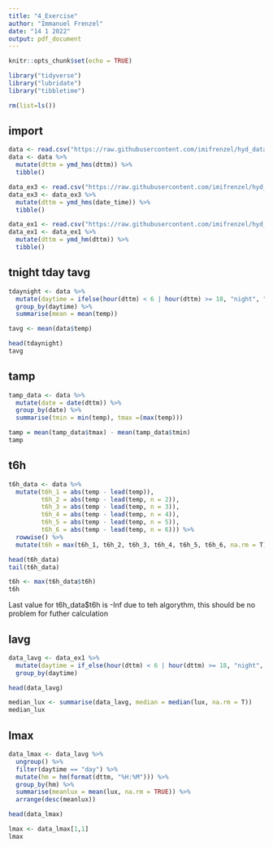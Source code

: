```yaml
---
title: "4_Exercise"
author: "Immanuel Frenzel"
date: "14 1 2022"
output: pdf_document
---
```


```r
knitr::opts_chunk$set(echo = TRUE)
```


```r
library("tidyverse")
library("lubridate")
library("tibbletime")

rm(list=ls())
```
## import
```r
data <- read.csv("https://raw.githubusercontent.com/imifrenzel/hyd_data_management/main/10610854_Th.csv")
data <- data %>% 
  mutate(dttm = ymd_hms(dttm)) %>% 
  tibble()

data_ex3 <- read.csv("https://raw.githubusercontent.com/imifrenzel/hyd_data_management/main/10610854_hourly.csv")
data_ex3 <- data_ex3 %>% 
  mutate(dttm = ymd_hms(date_time)) %>% 
  tibble()

data_ex1 <- read.csv("https://raw.githubusercontent.com/imifrenzel/hyd_data_management/main/10610854.csv")
data_ex1 <- data_ex1 %>% 
  mutate(dttm = ymd_hm(dttm)) %>% 
  tibble()
```

## tnight tday tavg
```r
tdaynight <- data %>% 
  mutate(daytime = ifelse(hour(dttm) < 6 | hour(dttm) >= 18, "night", "day")) %>% 
  group_by(daytime) %>% 
  summarise(mean = mean(temp))

tavg <- mean(data$temp)

head(tdaynight)
tavg
```
## tamp
```r
tamp_data <- data %>%
  mutate(date = date(dttm)) %>% 
  group_by(date) %>%
  summarise(tmin = min(temp), tmax =(max(temp)))

tamp = mean(tamp_data$tmax) - mean(tamp_data$tmin)
tamp
```
## t6h
```r
t6h_data <- data %>%
  mutate(t6h_1 = abs(temp - lead(temp)),
         t6h_2 = abs(temp - lead(temp, n = 2)),
         t6h_3 = abs(temp - lead(temp, n = 3)),
         t6h_4 = abs(temp - lead(temp, n = 4)),
         t6h_5 = abs(temp - lead(temp, n = 5)),
         t6h_6 = abs(temp - lead(temp, n = 6))) %>%
  rowwise() %>%
  mutate(t6h = max(t6h_1, t6h_2, t6h_3, t6h_4, t6h_5, t6h_6, na.rm = T))

head(t6h_data)
tail(t6h_data)

t6h <- max(t6h_data$t6h)
t6h
```
Last value for t6h_data$t6h is -Inf due to teh algorythm, this should be no problem for futher calculation

## lavg
```r
data_lavg <- data_ex1 %>% 
  mutate(daytime = if_else(hour(dttm) < 6 | hour(dttm) >= 18, "night", "day")) %>% 
  group_by(daytime) 

head(data_lavg)

median_lux <- summarise(data_lavg, median = median(lux, na.rm = T))
median_lux
```

## lmax
```r
data_lmax <- data_lavg %>% 
  ungroup() %>%
  filter(daytime == "day") %>% 
  mutate(hm = hm(format(dttm, "%H:%M"))) %>% 
  group_by(hm) %>% 
  summarise(meanlux = mean(lux, na.rm = TRUE)) %>% 
  arrange(desc(meanlux))

head(data_lmax)

lmax <- data_lmax[1,1]
lmax
```

